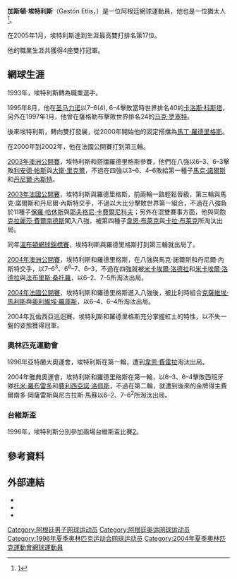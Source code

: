{{noteTA
|G1=Tennis
}}
'''加斯頓·埃特利斯'''（Gastón Etlis，{{bd|1974年|11月4日}}）是一位阿根廷網球運動員，他也是一位猶太人<ref>[http://webcache.googleusercontent.com/search?q=cache:1dnAggOBjhAJ:www.jewsinsports.org/tennis.asp?ID%3D103+Gast%C3%B3n+Etlis+jewish&hl=en&ct=clnk&cd=4&gl=us]</ref>。

在2005年1月，埃特利斯達到生涯最高雙打排名第17位。

他的職業生涯共獲得4座雙打冠軍。

==網球生涯==

1993年，埃特利斯轉為職業選手。

1995年8月，他在[[圣马力诺|圣马力诺]]以7–6(4), 6–4擊敗當時世界排名40的[[卡洛斯·科斯塔_(網球運動員)|卡洛斯·科斯塔]]，另外在1997年1月，他曾在薩格勒布擊敗世界排名24的[[马克·罗塞特|马克·罗塞特]]。

後來埃特利斯，轉向雙打發展，從2000年開始他的固定搭擋為[[馬丁·羅德里格斯_(網球運動員)|馬丁·羅德里格斯]]。

在2000年到2002年，他在法國公開賽打到第三輪。

[[2003年澳洲網球公開賽|2003年澳洲公開賽]]，埃特利斯和搭擋羅德里格斯參賽，他們在八強以6–3、6–3擊敗[[利安德·帕斯|利安德·帕斯]]與[[大衛·里克爾|大衛·里克爾]]，不過在四強以3–6、4–6敗給第一種子[[馬克·諾爾斯|馬克·諾爾斯]]和[[丹尼爾·內斯特|丹尼爾·內斯特]]。

[[2003年法國網球公開賽|2003年法國公開賽]]，埃特利斯與羅德里格斯，前兩輪一路輕鬆晉級，第三輪與馬克·諾爾斯和丹尼爾·內斯特交手，不過以大比分擊敗世界第一組合，不過在八強負於11種子[[保羅·哈休斯|保羅·哈休斯]]與[[耶夫格尼·卡費爾尼科夫|耶夫格尼·卡費爾尼科夫]]；另外在混雙賽事方面，他與同胞[[克拉麗莎·費爾南德斯|克拉麗莎·費爾南德斯]]闖入八強，被第四種子[[韋恩·布萊克|韋恩·布萊克]]與[[卡拉·布莱克|卡拉·布莱克]]所淘汰出局。

同年[[2003年溫布頓網球錦標賽|溫布頓網球錦標賽]]，埃特利斯與羅德里格斯打到第三輪就出局了。

[[2004年澳洲網球公開賽|2004年澳洲公開賽]]，埃特利斯和羅德里格斯，在八強與馬克·諾爾斯和丹尼爾·內斯特交手，以7–6<sup>3</sup>、6<sup>6</sup>–7、6–3，不過在四強就被[[米卡埃爾·洛德拉|米卡埃爾·洛德拉]]和[[米卡埃爾·洛德拉|米卡埃爾·洛德拉]]與[[法布里斯·桑托羅|法布里斯·桑托羅]]，以6–2、7–5所淘汰出局。

[[2004年法國網球公開賽|2004年法國公開賽]]，埃特利斯和羅德里格斯進入八強後，被比利時組合[[克薩維埃·馬利斯|克薩維埃·馬利斯]]與[[奧利維埃·羅庫斯|奧利維埃·羅庫斯]]，以6–4、6–4所淘汰出局。

2004年瓦倫西亞巡迴賽，埃特利斯和羅德里格斯充分掌握紅土的特性，以不失一盤的姿態獲得冠軍。

===奧林匹克運動會===
1996年亞特蘭大奧運會，埃特利斯在第一輪，遭到[[韋恩·費雷拉|韋恩·費雷拉]]淘汰出局。

2004年雅典奧運會，埃特利斯和羅德里格斯在第一輪，以6–3、6–4擊敗西班牙隊[[托米·羅布雷多|托米·羅布雷多]]和[[費利西亞諾·洛佩斯|費利西亞諾·洛佩斯]]，不過在第二輪，就遭到後來的金牌得主費爾南多·岡薩雷斯與尼古拉斯·馬蘇以6–2、7–6<sup>2</sup>所淘汰出局。

===台維斯盃===
1996年，埃特利斯分別參加兩場台維斯盃比賽[http://www.daviscup.com/en/players/player/profile.aspx?playerid=10006408]{{Wayback|url=http://www.daviscup.com/en/players/player/profile.aspx?playerid=10006408 |date=20110924055519 }}。

==參考資料==
{{Reflist}}

==外部連結==
* {{ATP|id=E138}}
* {{ITF Profile|id=10006408}}
* {{DavisCupplayerlink|id=10006408}}

{{DEFAULTSORT:Etlis, Gaston}}

[[Category:阿根廷男子网球运动员|Category:阿根廷男子网球运动员]]
[[Category:阿根廷奥运网球运动员|Category:阿根廷奥运网球运动员]]
[[Category:1996年夏季奥林匹克运动会网球运动员|Category:1996年夏季奥林匹克运动会网球运动员]]
[[Category:2004年夏季奧林匹克運動會網球運動員|Category:2004年夏季奧林匹克運動會網球運動員]]